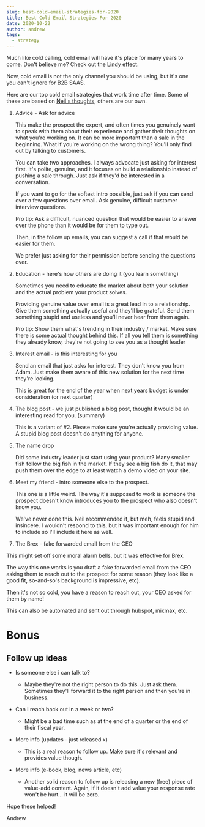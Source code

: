 ```yaml
---
slug: best-cold-email-strategies-for-2020
title: Best Cold Email Strategies For 2020
date: 2020-10-22
author: andrew
tags:
  - strategy
---
```

Much like cold calling, cold email will have it's place for many years to come. Don't believe me? Check out the [Lindy effect](https://en.wikipedia.org/wiki/Lindy_effect).

Now, cold email is not the only channel you should be using, but it's one you can't ignore for B2B SAAS.

Here are our top cold email strategies that work time after time. Some of these are based on [Neil's thoughts](https://neilpatel.com/blog/11-types-of-cold-emails-that-generate-a-response/?lang_geo=us), others are our own.

1. Advice - Ask for advice

   This make the prospect the expert, and often times you genuinely want to speak with them about their experience and gather their thoughts on what you're working on. It can be more important than a sale in the beginning. What if you're working on the wrong thing? You'll only find out by talking to customers.

   You can take two approaches. I always advocate just asking for interest first. It's polite, genuine, and it focuses on build a relationship instead of pushing a sale through. Just ask if they'd be interested in a conversation.

   If you want to go for the softest intro possible, just ask if you can send over a few questions over email. Ask genuine, difficult customer interview questions.

   Pro tip: Ask a difficult, nuanced question that would be easier to answer over the phone than it would be for them to type out.

   Then, in the follow up emails, you can suggest a call if that would be easier for them.

   We prefer just asking for their permission before sending the questions over.
2. Education - here's how others are doing it (you learn something)

   Sometimes you need to educate the market about both your solution and the actual problem your product solves.

   Providing genuine value over email is a great lead in to a relationship. Give them something actually useful and they'll be grateful. Send them something stupid and useless and you'll never hear from them again.

   Pro tip: Show them what's trending in their industry / market. Make sure there is some actual thought behind this. If all you tell them is something they already know, they're not going to see you as a thought leader
3. Interest email - is this interesting for you

   Send an email that just asks for interest. They don't know you from Adam. Just make them aware of this new solution for the next time they're looking.

   This is great for the end of the year when next years budget is under consideration (or next quarter)
4. The blog post - we just published a blog post, thought it would be an interesting read for you. (summary)

   This is a variant of #2. Please make sure you're actually providing value. A stupid blog post doesn't do anything for anyone.
5. The name drop

   Did some industry leader just start using your product? Many smaller fish follow the big fish in the market. If they see a big fish do it, that may push them over the edge to at least watch a demo video on your site.
6. Meet my friend - intro someone else to the prospect.

   This one is a little weird. The way it's supposed to work is someone the prospect doesn't know introduces you to the prospect who also doesn't know you.

   We've never done this. Neil recommended it, but meh, feels stupid and insincere. I wouldn't respond to this, but it was important enough for him to include so I'll include it here as well.
7. The Brex - fake forwarded email from the CEO

This might set off some moral alarm bells, but it was effective for Brex.

The way this one works is you draft a fake forwarded email from the CEO asking them to reach out to the prospect for some reason (they look like a good fit, so-and-so's background is impressive, etc).

Then it's not so cold, you have a reason to reach out, your CEO asked for them by name!

This can also be automated and sent out through hubspot, mixmax, etc.

# Bonus

## Follow up ideas

* Is someone else i can talk to?

  * Maybe they're not the right person to do this. Just ask them. Sometimes they'll forward it to the right person and then you're in business.
* Can I reach back out in a week or two?

  * Might be a bad time such as at the end of a quarter or the end of their fiscal year.
* More info (updates - just released x)

  * This is a real reason to follow up. Make sure it's relevant and provides value though.
* More info (e-book, blog, news article, etc)

  * Another solid reason to follow up is releasing a new (free) piece of value-add content. Again, if it doesn't add value your response rate won't be hurt... it will be zero.

Hope these helped!

Andrew